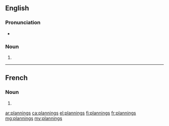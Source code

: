 ==English==

===Pronunciation===
* {{IPA|/ˈplænɪŋz/|lang=en}}

===Noun===
{{head|en|noun plural form}}

# {{plural of|planning|lang=en}}

----

==French==

===Noun===
{{head|fr|noun plural form|g=m}}

# {{plural of|planning|lang=fr}}

[[ar:plannings]]
[[ca:plannings]]
[[el:plannings]]
[[fi:plannings]]
[[fr:plannings]]
[[mg:plannings]]
[[my:plannings]]